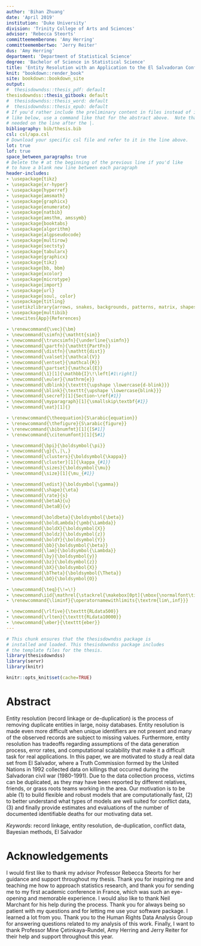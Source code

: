 ```yaml
---
author: 'Bihan Zhuang'
date: 'April 2019'
institution: 'Duke University'
division: 'Trinity College of Arts and Sciences'
advisor: 'Rebecca Steorts'
committeememberone: 'Amy Herring'
committeemembertwo: 'Jerry Reiter'
dus: 'Amy Herring'
department: 'Department of Statistical Science'
degree: 'Bachelor of Science in Statistical Science'
title: 'Entity Resolution with an Application to the El Salvadoran Conflict'
knit: "bookdown::render_book"
site: bookdown::bookdown_site
output:
#  thesisdowndss::thesis_pdf: default
thesisdowndss::thesis_gitbook: default
#  thesisdowndss::thesis_word: default
#  thesisdowndss::thesis_epub: default
# If you'd rather include the preliminary content in files instead of inline
# like below, use a command like that for the abstract above.  Note that a tab is 
# needed on the line after the |.
bibliography: bib/thesis.bib
csl: csl/apa.csl
# Download your specific csl file and refer to it in the line above.
lot: true
lof: true
space_between_paragraphs: true
# Delete the # at the beginning of the previous line if you'd like
# to have a blank new line between each paragraph
header-includes:
- \usepackage{tikz}
- \usepackage{xr-hyper}
- \usepackage{hyperref}
- \usepackage{amsmath}
- \usepackage{graphicx}
- \usepackage{enumerate}
- \usepackage{natbib}
- \usepackage{amsthm, amssymb}
- \usepackage{booktabs}
- \usepackage{algorithm}
- \usepackage{algpseudocode}
- \usepackage{multirow}
- \usepackage{sectsty}
- \usepackage{tabularx}
- \usepackage{graphicx}
- \usepackage{tikz}
- \usepackage{bb, bbm}
- \usepackage{xcolor}
- \usepackage{microtype} 
- \usepackage{import}
- \usepackage{url}
- \usepackage{soul, color}
- \usepackage{titling}
- \usetikzlibrary{arrows, snakes, backgrounds, patterns, matrix, shapes, fit, calc, shadows, plotmarks}
- \usepackage{multibib}
- \newcites{App}{References}

- \renewcommand{\vec}{\bm}
- \newcommand{\simfn}{\mathtt{sim}}
- \newcommand{\truncsimfn}{\underline{\simfn}}
- \newcommand{\partfn}{\mathtt{PartFn}}
- \newcommand{\distfn}{\mathtt{dist}}
- \newcommand{\valset}{\mathcal{V}}
- \newcommand{\entset}{\mathcal{R}}
- \newcommand{\partset}{\mathcal{E}}
- \newcommand{\1}[1]{\mathbb{I}\!\left[#1\right]}
- \newcommand{\euler}{\mathrm{e}}
- \newcommand{\dblink}{\texttt{\upshape \lowercase{d-blink}}}
- \newcommand{\blink}{\texttt{\upshape \lowercase{blink}}}
- \newcommand{\secref}[1]{Section~\ref{#1}}
- \newcommand{\myparagraph}[1]{\smallskip\textbf{#1}}
- \newcommand{\eat}[1]{}

- \renewcommand{\theequation}{S\arabic{equation}}
- \renewcommand{\thefigure}{S\arabic{figure}}
- \renewcommand{\bibnumfmt}[1]{[S#1]}
- \renewcommand{\citenumfont}[1]{S#1}

- \newcommand{\bpi}{\boldsymbol{\pi}}
- \newcommand{\g}{\,|\,}
- \newcommand{\clusters}{\boldsymbol{\kappa}}
- \newcommand{\cluster}[1]{\kappa_{#1}}
- \newcommand{\sizes}{\boldsymbol{\mu}}
- \newcommand{\size}[1]{\mu_{#1}}

- \newcommand{\edist}{\boldsymbol{\gamma}}
- \newcommand{\shape}{\eta}
- \newcommand{\rate}{s}
- \newcommand{\betaA}{u}
- \newcommand{\betaB}{v}

- \newcommand{\boldbeta}{\boldsymbol{\beta}}
- \newcommand{\boldLambda}{\pmb{\Lambda}}
- \newcommand{\boldX}{\boldsymbol{X}}
- \newcommand{\boldz}{\boldsymbol{z}}
- \newcommand{\boldY}{\boldsymbol{Y}}
- \newcommand{\bb}{\boldsymbol{\beta}}
- \newcommand{\lam}{\boldsymbol{\Lambda}}
- \newcommand{\by}{\boldsymbol{y}}
- \newcommand{\bz}{\boldsymbol{z}}
- \newcommand{\bX}{\boldsymbol{X}}
- \newcommand{\bTheta}{\boldsymbol{\Theta}}
- \newcommand{\bO}{\boldsymbol{O}}

- \newcommand{\teq}{\!=\!}
- \newcommand\iid{\mathrel{\stackrel{\makebox[0pt]{\mbox{\normalfont\tiny\textrm{iid}}}}{\sim}}}
- \renewcommand{\liminf}{\operatornamewithlimits{\textrm{lim\,inf}}}

- \newcommand{\rlfive}{\texttt{RLdata500}}
- \newcommand{\rlten}{\texttt{RLdata10000}}
- \newcommand{\eber}{\texttt{eber}}
---
```


```r
# This chunk ensures that the thesisdowndss package is
# installed and loaded. This thesisdowndss package includes
# the template files for the thesis.
library(thesisdowndss)
library(servr)
library(knitr)

knitr::opts_knit$set(cache=TRUE)
```

# Abstract {-}

Entity resolution (record linkage or de-duplication) is the process of removing duplicate entities in large, noisy databases. Entity resolution is made even more difficult when unique identifiers are not present and many of the observed records are subject to missing values. Furthermore, entity resolution has tradeoffs regarding assumptions of the data generation process, error rates, and computational scalability that make it a difficult task for real applications. In this paper, we are motivated to study a real data set from El Salvador, where a Truth Commission formed by the United Nations in 1992 collected data on killings that occurred during the Salvadoran civil war (1980-1991). Due to the data collection process, victims can be duplicated, as they may have been reported by different relatives, friends, or grass roots teams working in the area. Our motivation is to be able (1) to build flexible and robust models that are computationally fast, (2) to better understand what types of models are well suited for conflict data, (3) and finally provide estimates and evaluations of the number of documented identifiable deaths for our motivating data set.

*Keywords*: record linkage, entity resolution, de-duplication, conflict data, Bayesian methods, El Salvador

# Acknowledgements {-}
I would first like to thank my advisor Professor Rebecca Steorts for her guidance and support throughout my thesis. Thank you for inspiring me and teaching me how to approach statistics research, and thank you for sending me to my first academic conference in France, which was such an eye-opening and memorable experience. I would also like to thank Neil Marchant for his help during the process. Thank you for always being so patient with my questions and for letting me use your software package. I learned a lot from you. 
Thank you to the Human Rights Data Analysis Group for answering questions related to my analysis of this work. Finally, I want to thank Professor Mine Çetinkaya-Rundel, Amy Herring and Jerry Reiter for their help and support throughout this year. 
